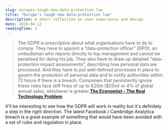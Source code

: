 ```yaml
---
slug: europes-tough-new-data-protection-law
title: "Europe’s tough new data-protection law"
description: A short reflection on user experience and design.
date: 2018-04-12
readingTime: 1
---
```


>The GDPR is prescriptive about what organisations have to do to comply. They have to appoint a “data-protection officer” (DPO), an ombudsman who reports directly to top management and cannot be penalised for doing his job. They also have to draw up detailed “data-protection impact assessments”, describing how personal data are processed. And they have to put well-defined processes in place to govern the protection of personal data and to notify authorities within 72 hours if there is a breach. Companies that persistently ignore these rules face stiff fines of up to €20m ($25m) or 4% of global annual sales, whichever is greater.**<a href="https://www.economist.com/news/business/21739985-complying-will-be-hard-businesses-it-will-bring-benefits-too-europes-tough-new">The Economist - The Real Technology Problem</a>**

It'll be interesting to see how the GDPR will work in reality but it's definitely a step in the right direction. The latest Facebook / Cambridge Analytica breach is a great example of something that would have been avoided with a set of rules and regulation in place.